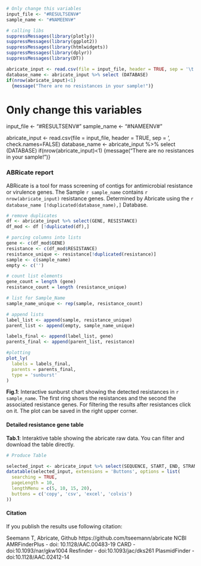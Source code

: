 <!-- Report template, please replace {TOOL}  -->

```r
# Only change this variables
input_file <- "#RESULTSENV#"
sample_name <- "#NAMEENV#"

# calling libs
suppressMessages(library(plotly))
suppressMessages(library(ggplot2))
suppressMessages(library(htmlwidgets))
suppressMessages(library(dplyr))
suppressMessages(library(DT))

abricate_input <- read.csv(file = input_file, header = TRUE, sep = '\t', check.names=FALSE)
database_name <- abricate_input %>% select (DATABASE)
if(nrow(abricate_input)<1)
  {message("There are no resistances in your sample!")}
```

# Only change this variables
input_file <- "#RESULTSENV#"
sample_name <- "#NAMEENV#"

abricate_input <- read.csv(file = input_file, header = TRUE, sep = '\t', check.names=FALSE)
database_name <- abricate_input %>% select (DATABASE)
if(nrow(abricate_input)<1)
  {message("There are no resistances in your sample!")}

### ABRicate report
ABRicate is a tool for mass screening of contigs for antimicrobial resistance or virulence genes.
The Sample `r sample_name` contains `r nrow(abricate_input)` resistance genes. 
Determined by Abricate using the `r database_name [!duplicated(database_name),]` Database. 

```r

# remove duplicates
df <- abricate_input %>% select(GENE, RESISTANCE)
df_mod <- df [!duplicated(df),]

# parcing columns into lists
gene <- c(df_mod$GENE)
resistance <- c(df_mod$RESISTANCE)
resistance_unique <- resistance[!duplicated(resistance)]
sample <- c(sample_name)
empty <- c('')

# count list elements
gene_count = length (gene)
resistance_count = length (resistance_unique)

# list for Sample_Name
sample_name_unique <- rep(sample, resistance_count)

# append lists
label_list <- append(sample, resistance_unique)
parent_list <- append(empty, sample_name_unique)

labels_final <- append(label_list, gene)
parents_final <- append(parent_list, resistance)

#plotting
plot_ly(
  labels = labels_final,
  parents = parents_final,
  type = 'sunburst'
)
```
**Fig.1**: Interactive sunburst chart showing the detected resistances in `r sample_name`. The first ring shows the resistances and the second the associated resistance genes.
For filtering the results after resistances click on it. The plot can be saved in the right upper corner.

#### Detailed resistance gene table
**Tab.1**: Interaktive table showing the abricate raw data. You can filter and download the table directly.
```r
# Produce Table

selected_input <- abricate_input %>% select(SEQUENCE, START, END, STRAND, GENE, ACCESSION, PRODUCT, RESISTANCE)
datatable(selected_input, extensions = 'Buttons', options = list(
  searching = TRUE,
  pageLength = 10,
  lengthMenu = c(5, 10, 15, 20),
  buttons = c('copy', 'csv', 'excel', 'colvis')
))
```

#### Citation
If you publish the results use following citation:

Seemann T, Abricate, Github https://github.com/tseemann/abricate
NCBI AMRFinderPlus - doi: 10.1128/AAC.00483-19
CARD - doi:10.1093/nar/gkw1004
Resfinder - doi:10.1093/jac/dks261
PlasmidFinder - doi:10.1128/AAC.02412-14
